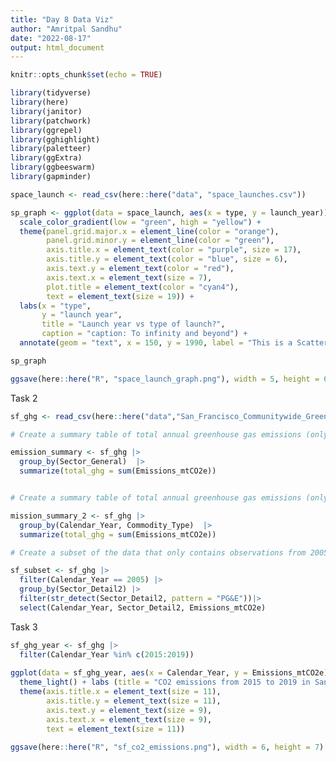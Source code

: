 ```yaml
---
title: "Day 8 Data Viz"
author: "Amritpal Sandhu"
date: "2022-08-17"
output: html_document
---
```


```r
knitr::opts_chunk$set(echo = TRUE)
```

```r
library(tidyverse)
library(here)
library(janitor)
library(patchwork)
library(ggrepel)
library(gghighlight)
library(paletteer)
library(ggExtra)
library(ggbeeswarm)
library(gapminder)
```

```r
space_launch <- read_csv(here::here("data", "space_launches.csv"))

sp_graph <- ggplot(data = space_launch, aes(x = type, y = launch_year)) + geom_line(aes(color = launch_year)) +
  scale_color_gradient(low = "green", high = "yellow") +
  theme(panel.grid.major.x = element_line(color = "orange"),
        panel.grid.minor.y = element_line(color = "green"), 
        axis.title.x = element_text(color = "purple", size = 17),
        axis.title.y = element_text(color = "blue", size = 6),
        axis.text.y = element_text(color = "red"),
        axis.text.x = element_text(size = 7),
        plot.title = element_text(color = "cyan4"),
        text = element_text(size = 19)) + 
  labs(x = "type", 
       y = "launch year", 
       title = "Launch year vs type of launch?", 
       caption = "caption: To infinity and beyond") +
  annotate(geom = "text", x = 150, y = 1990, label = "This is a Scatterplot")

sp_graph

ggsave(here::here("R", "space_launch_graph.png"), width = 5, height = 6)
```

Task 2

```r
sf_ghg <- read_csv(here::here("data","San_Francisco_Communitywide_Greenhouse_Gas_Inventory.csv"))

# Create a summary table of total annual greenhouse gas emissions (only from Emissions_mtCO2e column) by sector_general

emission_summary <- sf_ghg |>
  group_by(Sector_General)  |>
  summarize(total_ghg = sum(Emissions_mtCO2e))


# Create a summary table of total annual greenhouse gas emissions (only from Emissions_mtCO2e column) by year and commodity type

mission_summary_2 <- sf_ghg |>
  group_by(Calendar_Year, Commodity_Type)  |>
  summarize(total_ghg = sum(Emissions_mtCO2e))

# Create a subset of the data that only contains observations from 2005 on, only for observations where Sector_Detail2 contains the pattern “PG&E”, then limit to columns Calendar_Year, Sector_Detail2 and Emissions_mtCO2e

sf_subset <- sf_ghg |>
  filter(Calendar_Year == 2005) |>
  group_by(Sector_Detail2) |> 
  filter(str_detect(Sector_Detail2, pattern = "PG&E"))|>
  select(Calendar_Year, Sector_Detail2, Emissions_mtCO2e)
```

Task 3

```r
sf_ghg_year <- sf_ghg |> 
  filter(Calendar_Year %in% c(2015:2019))
  
ggplot(data = sf_ghg_year, aes(x = Calendar_Year, y = Emissions_mtCO2e)) + geom_col(fill = "cyan4", width = .5) +
  theme_light() + labs (title = "CO2 emissions from 2015 to 2019 in San Francisco", x = "Year", y = "Total CO2 Emissions") + theme(plot.title = element_text (hjust = 0.5)) + 
  theme(axis.title.x = element_text(size = 11),
        axis.title.y = element_text(size = 11),
        axis.text.y = element_text(size = 9),
        axis.text.x = element_text(size = 9),
        text = element_text(size = 11))

ggsave(here::here("R", "sf_co2_emissions.png"), width = 6, height = 7)
  
```

